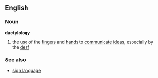 ==English==
===Noun===
'''dactylology'''
# the [[use]] of the [[finger]]s and [[hand]]s to [[communicate]] [[idea]]s, especially by the [[deaf]]
===See also===
*[[sign language]]